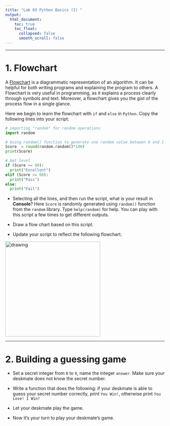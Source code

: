 ```yaml
---
title: "Lab 03 Python Basics (I) "
output:
  html_document:
    toc: true
    toc_float:
      collapsed: false
      smooth_scroll: false
---
```


***

# 1. Flowchart

A [Flowchart](https://www.programiz.com/article/flowchart-programming) is a diagrammatic representation of an algorithm. It can be helpful for both writing programs and explaining the program to others. A Flowchart is very useful in programming, as it explains a process clearly through symbols and text. Moreover, a flowchart gives you the gist of the process flow in a single glance. 

Here we begin to learn the flowchart with `if` and `else` in `Python`. Copy the following lines into your script:

```python
# importing "random" for random operations
import random

# Using random() function to generate one random value between 0 and 1
Score  = round(random.random()*100)
print(Score)

# Get level
if (Score >= 90):
  print("Excellent") 
elif (Score >= 60):
  print("Pass")
else:
  print("Fail")
```

* Selecting all the lines, and then run the script, what is your result in **Console**?  Here `Score` is randomly generated using `random()` function from the `random` library. Type `help(random)` for help. You can play with this script a few times to get different outputs.

* Draw a flow chart based on this script.  

* Update your script to reflect the following flowchart.

<img src="figs/simple-grading-system.png" alt="drawing" width="300"/>

***

# 2. Building a guessing game

+ Set a secret integer from `0` to `9`, name the integer `answer`. Make sure your deskmate does not know the secret number.

+ Write a function that does the following: if your deskmate is able to guess your secret number correctly, print `You Win!`, otherwise print `You Lose! I Win!`

+ Let your deskmate play the game. 

+ Now it's your turn to play your deskmate's game.
